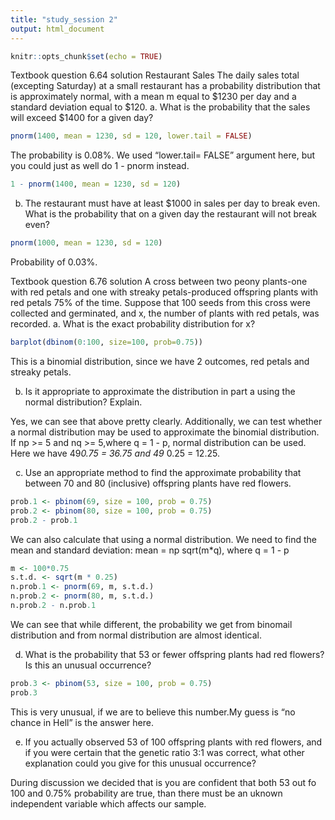 ---
title: "study_session 2"
output: html_document
---

```{r setup, include=FALSE}
knitr::opts_chunk$set(echo = TRUE)
```
Textbook question 6.64 solution
Restaurant Sales The daily sales total (excepting Saturday) at a small restaurant has a probability
distribution that is approximately normal, with a mean m equal to $1230 per day and a standard deviation equal to $120.
a. What is the probability that the sales will exceed $1400 for a given day?

```{r}
pnorm(1400, mean = 1230, sd = 120, lower.tail = FALSE)

```
The probability is 0.08%. We used "lower.tail= FALSE" argument here, but you could just as well do 1 - pnorm instead.
```{r}
1 - pnorm(1400, mean = 1230, sd = 120)
```
b. The restaurant must have at least $1000 in sales per day to break even. What is the probability that
on a given day the restaurant will not break even?

```{r}
pnorm(1000, mean = 1230, sd = 120)
```
Probability of 0.03%. 

Textbook question 6.76 solution
A cross between two peony plants-one with red petals and one with streaky petals-produced offspring plants
with red petals 75% of the time. Suppose that 100 seeds from this cross were collected and germinated,
and x, the number of plants with red petals, was recorded.
a. What is the exact probability distribution for x?
```{r}
barplot(dbinom(0:100, size=100, prob=0.75))
```
This is a binomial distribution, since we have 2 outcomes, red petals and streaky petals.

b. Is it appropriate to approximate the distribution in
part a using the normal distribution? Explain.

Yes, we can see that above pretty clearly. Additionally, we can test whether a normal distribution may be used to approximate the binomial distribution.
If np >= 5 and nq >= 5,where q = 1 - p, normal distribution can be used. Here we have 49*0.75 = 36.75 and 49 * 0.25 = 12.25.

c. Use an appropriate method to find the approximate
probability that between 70 and 80 (inclusive) offspring
plants have red flowers.


```{r}
prob.1 <- pbinom(69, size = 100, prob = 0.75)
prob.2 <- pbinom(80, size = 100, prob = 0.75)
prob.2 - prob.1
```

We can also calculate that using a normal distribution. We need to find the mean and standard deviation:
mean = np
sqrt(m*q), where q = 1 - p

```{r}
m <- 100*0.75
s.t.d. <- sqrt(m * 0.25)
n.prob.1 <- pnorm(69, m, s.t.d.)
n.prob.2 <- pnorm(80, m, s.t.d.)
n.prob.2 - n.prob.1
```

We can see that while different, the probability we get from binomail distribution and from normal distribution are almost identical.


d. What is the probability that 53 or fewer offspring
plants had red flowers? Is this an unusual occurrence?
```{r}
prob.3 <- pbinom(53, size = 100, prob = 0.75)
prob.3
```
This is very unusual, if we are to believe this number.My guess is "no chance in Hell" is the answer here.

e. If you actually observed 53 of 100 offspring plants
with red flowers, and if you were certain that the
genetic ratio 3:1 was correct, what other explanation
could you give for this unusual occurrence?

During discussion we decided that is you are confident that both 53 out fo 100 and 0.75% probability are true, than there must be an uknown independent variable which affects our sample.






























